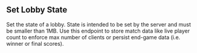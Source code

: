 
## Set Lobby State

<OperationInfo method='post' path='/lobby/v2/{appId}/setState/{roomId}' />

Set the state of a lobby. State is intended to be set by the server and must be smaller than 1MB. Use this endpoint to store match data like live player count to enforce max number of clients or persist end-game data (i.e. winner or final scores).
